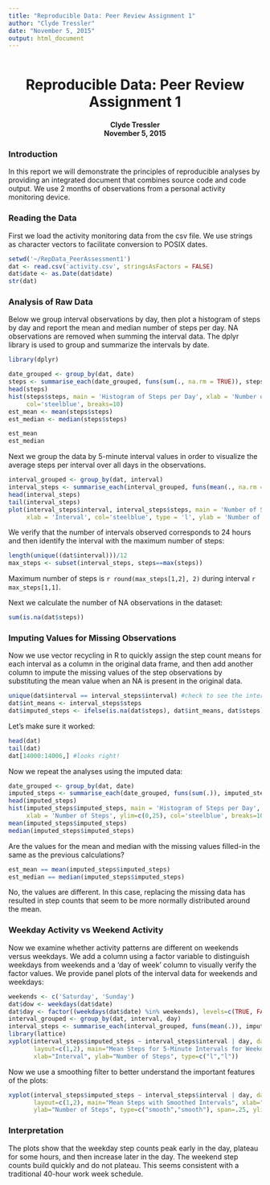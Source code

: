 ```yaml
---
title: "Reproducible Data: Peer Review Assignment 1"
author: "Clyde Tressler"
date: "November 5, 2015"
output: html_document
---
```

```r
```
<div style="text-align: center"><h1 >Reproducible Data: Peer Review Assignment 1</h1>
<h4>Clyde Tressler </br>November 5, 2015</h4>
</div>
<h3> Introduction</h3>
In this report we will demonstrate the principles of reproducible analyses by providing an integrated document that combines source code and code output. We use 2 months of observations from a personal activity monitoring device.

<h3>Reading the Data</h3>
First we load the activity monitoring data from the csv file. We use strings as character vectors to facilitate conversion to POSIX dates. 

```r
setwd('~/RepData_PeerAssessment1')
dat <- read.csv('activity.csv', stringsAsFactors = FALSE)
dat$date <- as.Date(dat$date)
str(dat)
```
<h3>Analysis of Raw Data</h3>
Below we group interval observations by day, then plot a histogram of steps by day and report the mean and median number of steps per day. NA observations are removed when summing the interval data. The dplyr library is used to group and summarize the intervals by date.
```r
library(dplyr)
```

```r
date_grouped <- group_by(dat, date)
steps <- summarise_each(date_grouped, funs(sum(., na.rm = TRUE)), steps)
head(steps)
hist(steps$steps, main = 'Histogram of Steps per Day', xlab = 'Number of Steps', ylim=c(0,20),
     col='steelblue', breaks=10)
est_mean <- mean(steps$steps)
est_median <- median(steps$steps)
```

```r
est_mean
est_median
```

Next we group the data by 5-minute interval values in order to visualize the average steps per interval over all days in the observations. 

```r
interval_grouped <- group_by(dat, interval)
interval_steps <- summarise_each(interval_grouped, funs(mean(., na.rm = TRUE)), steps)
head(interval_steps)
tail(interval_steps)
plot(interval_steps$interval, interval_steps$steps, main = 'Number of Steps per 5-minute Interval',
     xlab = 'Interval', col='steelblue', type = 'l', ylab = 'Number of Steps', xlim=c(0,2500))
```

We verify that the number of intervals observed corresponds to 24 hours and then identify the interval with the maximum number of steps:
```r
length(unique((dat$interval)))/12
max_steps <- subset(interval_steps, steps==max(steps))
```
Maximum number of steps is `r round(max_steps[1,2], 2)` during interval `r max_steps[1,1]`.  

Next we calculate the number of NA observations in the dataset:
```r
sum(is.na(dat$steps))
```
<h3>Imputing Values for Missing Observations</h3>
Now we use vector recycling in R to quickly assign the step count means for each interval as a column in the original data frame, and then add another column to impute the missing values of the step observations by substituting the mean value when an NA is present in the original data.

```r
unique(dat$interval == interval_steps$interval) #check to see the intervals all match
dat$int_means <- interval_steps$steps
dat$imputed_steps <- ifelse(is.na(dat$steps), dat$int_means, dat$steps)
```
Let's make sure it worked:
```r
head(dat)
tail(dat)
dat[14000:14006,] #looks right!
```

Now we repeat the analyses using the imputed data:
```r
date_grouped <- group_by(dat, date)
imputed_steps <- summarise_each(date_grouped, funs(sum(.)), imputed_steps)
head(imputed_steps)
hist(imputed_steps$imputed_steps, main = 'Histogram of Steps per Day',
     xlab = 'Number of Steps', ylim=c(0,25), col='steelblue', breaks=10)
mean(imputed_steps$imputed_steps)
median(imputed_steps$imputed_steps)
```

Are the values for the mean and median with the missing values filled-in the same as the previous calculations?
```r
est_mean == mean(imputed_steps$imputed_steps)
est_median == median(imputed_steps$imputed_steps)
```
No, the values are different. In this case, replacing the missing data has resulted in step counts that seem to be more normally distributed around the mean.

<h3>Weekday Activity vs Weekend Activity</h3>
Now we examine whether activity patterns are different on weekends versus weekdays. We add a column using a factor variable to distinguish weekdays from weekends and a 'day of week' column to visually verify the factor values. We provide panel plots of the interval data for weekends and weekdays:
```r
weekends <- c('Saturday', 'Sunday')
dat$dow <- weekdays(dat$date)
dat$day <- factor((weekdays(dat$date) %in% weekends), levels=c(TRUE, FALSE), labels=c('weekend', 'weekday'))
interval_grouped <- group_by(dat, interval, day)
interval_steps <- summarise_each(interval_grouped, funs(mean(.)), imputed_steps)
library(lattice)
xyplot(interval_steps$imputed_steps ~ interval_steps$interval | day, data=interval_steps,
       layout=c(1,2), main="Mean Steps for 5-Minute Intervals for Weekdays vs Weekends",
       xlab="Interval", ylab="Number of Steps", type=c("l","l"))
```

Now we use a smoothing filter to better understand the important features of the plots:
```r
xyplot(interval_steps$imputed_steps ~ interval_steps$interval | day, data=interval_steps,
       layout=c(1,2), main="Mean Steps with Smoothed Intervals", xlab="Interval",
       ylab="Number of Steps", type=c("smooth","smooth"), span=.25, ylim = c(0,100))
```

<h3>Interpretation</h3>
The plots show that the weekday step counts peak early in the day, plateau for some hours, and then increase later in the day. The weekend step counts build quickly and do not plateau. This seems consistent with a traditional 40-hour work week schedule.

